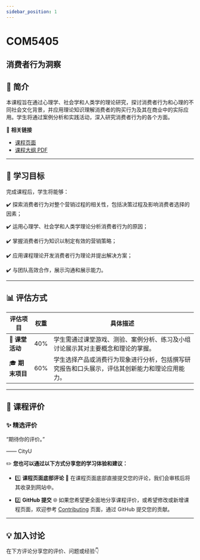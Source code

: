 ```yaml
---
sidebar_position: 1
---
```


# COM5405
## 消费者行为洞察

## **📘 简介**
本课程旨在通过心理学、社会学和人类学的理论研究，探讨消费者行为和心理的不同社会文化背景，并应用理论知识理解消费者的购买行为及其在商业中的实际应用。学生将通过案例分析和实践活动，深入研究消费者行为的各个方面。

🔗 **相关链接**
- [课程页面](https://www.cityu.edu.hk/catalogue/pg/202425/course/COM5405.htm)
- [课程大纲 PDF](https://www.cityu.edu.hk/catalogue/pg/202425/course/COM5405.pdf)

---

## **🎯 学习目标**

完成课程后，学生将能够：

✔️ 探索消费者行为对整个营销过程的相关性，包括决策过程及影响消费者选择的因素；

✔️ 运用心理学、社会学和人类学理论分析消费者行为的原因；

✔️ 掌握消费者行为知识以制定有效的营销策略；

✔️ 应用课程理论开发消费者行为理论并提出解决方案；

✔️ 与团队高效合作，展示沟通和展示能力。

---

## **📊 评估方式**

| **评估项目**          | **权重** | **具体描述**                                                                                       |
|----------------------|---------|---------------------------------------------------------------------------------------------------|
| 📝 **课堂活动**        | 40%     | 学生需通过课堂游戏、测验、案例分析、练习及小组讨论展示其对主要概念和理论的掌握。                             |
| 🎓 **期末项目**        | 60%     | 学生选择产品或消费行为现象进行分析，包括撰写研究报告和口头展示，评估其创新能力和理论应用能力。                  |

---

## **💬 课程评价**

### ✨ **精选评价**
<div className={commentStyles.commentBox}>
    <p className={commentStyles.commentText}>
        “期待你的评价。”
    </p>
    <p className={commentStyles.commentAuthor}>—— CityU</p>
</div>

✏️ **您也可以通过以下方式分享您的学习体验和建议：**

- 1️⃣ **课程页面底部评论**
💬 在课程页面底部直接提交您的评论，我们会审核后将其收录到网站中。

- 2️⃣ **GitHub 提交**
🌐 如果您希望更全面地分享课程评价，或希望修改或新增课程页面，欢迎参考 [Contributing](/contributing) 页面，通过 GitHub 提交您的贡献。

---

## **💡 加入讨论**

在下方评论分享您的评价、问题或经验👇
<Utterances />
